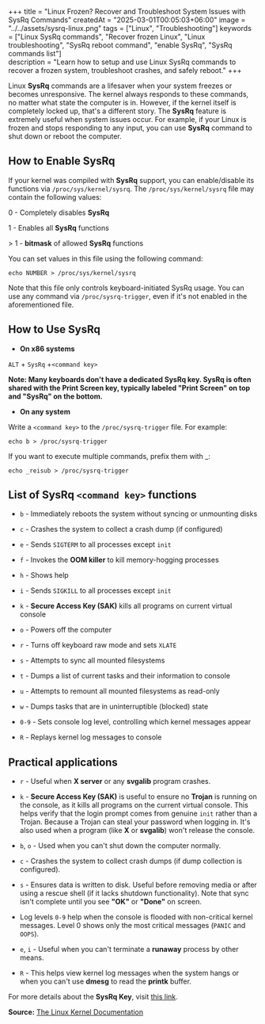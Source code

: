 +++
title = "Linux Frozen? Recover and Troubleshoot System Issues with SysRq Commands"
createdAt = "2025-03-01T00:05:03+06:00"
image = "../../assets/sysrq-linux.png"
tags = ["Linux", "Troubleshooting"]
keywords = ["Linux SysRq commands", "Recover frozen Linux", "Linux troubleshooting", "SysRq reboot command", "enable SysRq", "SysRq commands list"]  
description = "Learn how to setup and use Linux SysRq commands to recover a frozen system, troubleshoot crashes, and safely reboot."
+++

Linux **SysRq** commands are a lifesaver when your system freezes or becomes unresponsive. The kernel always responds to these commands, no matter what state the computer is in. However, if the kernel itself is completely locked up, that's a different story. The **SysRq** feature is extremely useful when system issues occur. For example, if your Linux is frozen and stops responding to any input, you can use **SysRq** command to shut down or reboot the computer.

## How to Enable SysRq

If your kernel was compiled with **SysRq** support, you can enable/disable its functions via `/proc/sys/kernel/sysrq`. The `/proc/sys/kernel/sysrq` file may contain the following values:

0 - Completely disables **SysRq**

1 - Enables all **SysRq** functions

\> 1 - **bitmask** of allowed **SysRq** functions

You can set values in this file using the following command:

```shell
echo NUMBER > /proc/sys/kernel/sysrq
```

Note that this file only controls keyboard-initiated SysRq usage. You can use any command via `/proc/sysrq-trigger`, even if it's not enabled in the aforementioned file.

## How to Use SysRq

- **On x86 systems**

`ALT` + `SysRq` +`<command key>`

****Note:** Many keyboards don't have a dedicated SysRq key. SysRq is often shared with the Print Screen key, typically labeled "Print Screen" on top and "SysRq" on the bottom.**

- **On any system**

Write a `<command key>` to the `/proc/sysrq-trigger` file. For example:

```shell
echo b > /proc/sysrq-trigger
```

If you want to execute multiple commands, prefix them with \_:

```shell
echo _reisub > /proc/sysrq-trigger
```

## List of SysRq `<command key>` functions

- `b` - Immediately reboots the system without syncing or unmounting disks

- `c` - Crashes the system to collect a crash dump (if configured)

- `e` - Sends `SIGTERM` to all processes except `init`

- `f` - Invokes the **OOM killer** to kill memory-hogging processes

- `h` - Shows help

- `i` - Sends `SIGKILL` to all processes except `init`

- `k` - **Secure Access Key (SAK)** kills all programs on current virtual console

- `o` - Powers off the computer

- `r` - Turns off keyboard raw mode and sets `XLATE`

- `s` - Attempts to sync all mounted filesystems

- `t` - Dumps a list of current tasks and their information to console

- `u` - Attempts to remount all mounted filesystems as read-only

- `w` - Dumps tasks that are in uninterruptible (blocked) state

- `0-9` - Sets console log level, controlling which kernel messages appear

- `R` - Replays kernel log messages to console

## Practical applications

- `r` - Useful when **X server** or any **svgalib** program crashes.

- `k` - **Secure Access Key (SAK)** is useful to ensure no **Trojan** is running on the console, as it kills all programs on the current virtual console. This helps verify that the login prompt comes from genuine `init` rather than a Trojan. Because a Trojan can steal your password when logging in. It's also used when a program (like **X** or **svgalib**) won't release the console.

- `b`, `o` - Used when you can't shut down the computer normally.

- `c` - Crashes the system to collect crash dumps (if dump collection is configured).

- `s` - Ensures data is written to disk. Useful before removing media or after using a rescue shell (if it lacks shutdown functionality). Note that sync isn't complete until you see **"OK"** or **"Done"** on screen.

- Log levels `0-9` help when the console is flooded with non-critical kernel messages. Level 0 shows only the most critical messages (`PANIC` and `OOPS`).

- `e`, `i` - Useful when you can't terminate a **runaway** process by other means.

- `R` - This helps view kernel log messages when the system hangs or when you can't use **dmesg** to read the **printk** buffer.

For more details about the **SysRq Key**, visit [this link](https://www.kernel.org/doc/html/latest/admin-guide/sysrq.html).

**Source:** [The Linux Kernel Documentation](https://www.kernel.org/doc/html/latest/admin-guide/sysrq.html)

